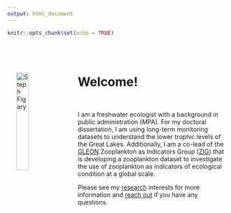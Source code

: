 ```yaml
---
output: html_document
---
```


```r
knitr::opts_chunk$set(echo = TRUE)
```

<br>
<br>

<img src="IMG_20190717_155036743_HDR.jpg" alt="Steph Figary" width="24%" align="left" hspace="20" vspace="20">

# **Welcome!** 

<br>

I am a freshwater ecologist with a background in public administration (MPA). For my doctoral dissertation, I am using long-term monitoring datasets to understand the lower trophic levels of the Great Lakes. Additionally, I am a co-lead of the [GLEON](https://gleon.org/) Zooplankton as Indicators Group ([ZIG](https://sfigary.github.io/website/ZIG.html)) that is developing a zooplankton dataset to investigate the use of zooplankton as indicators of ecological condition at a global scale.

Please see my [research](https://sfigary.github.io/website/Research.html) interests for more information and [reach out](https://sfigary.github.io/website/Contact.html) if you have any questions.

<br>

